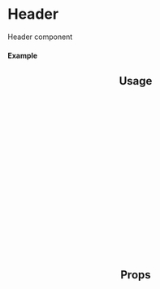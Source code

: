 
<Meta of={Header} title="Header" />

# Header

Header component

#### Example

<Canvas>
  <Header/>
</Canvas>

## Usage

```ts
import { Header } from '@gloabal-regulatory-writing-consulting/gxt-components';

const breadcrumbItems = [
  { label: 'Home', to: '/' },
  { label: 'Upload Documents', to: '/upload-documents', active: true },
];

const isLinkActive = (path: string) => {
  // set active string logic
}

const ExampleHeader = () => (
  <Header breadcrumbItems={breadcrumbItems} isLinkActive={isLinkActive}>
    <Header.Heading>Upload Documents</Header.Heading>
    <Header.Actions>
      <Button variant="secondary">Add to Catalog</Button>
      <Button variant="secondary">Cancel</Button>
    </Header.Actions>
  </Header>
);
export default ExampleHeader;
```

## Props
<Controls of={Header.Default} />
